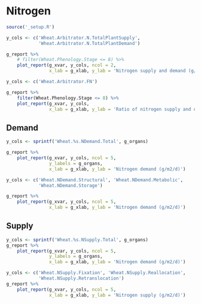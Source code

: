 # Nitrogen {#cha:nitrogen}



```r
source('_setup.R')
```

<div class="fig-output">
```r
y_cols <- c('Wheat.Arbitrator.N.TotalPlantSupply',
            'Wheat.Arbitrator.N.TotalPlantDemand')

g_report %>% 
    # filter(Wheat.Phenology.Stage <= 8) %>% 
    plot_report(g_xvar, y_cols, ncol = 2,
                x_lab = g_xlab, y_lab = 'Nitrogen supply and demand (g/m2/d)')

```
</div>



<div class="fig-output">
```r
y_cols <- c('Wheat.Arbitrator.FN')

g_report %>% 
    filter(Wheat.Phenology.Stage <= 8) %>% 
    plot_report(g_xvar, y_cols,
                x_lab = g_xlab, y_lab = 'Ratio of nitrogen supply and demand')

```
</div>



## Demand {#sec:nitrogen-demand}


<div class="fig-output">
```r
y_cols <- sprintf('Wheat.%s.NDemand.Total', g_organs)

g_report %>% 
    plot_report(g_xvar, y_cols, ncol = 5,
                y_labels = g_organs,
                x_lab = g_xlab, y_lab = 'Nitrogen demand (g/m2/d)')

```
</div>


<div class="fig-output">
```r
y_cols <- c('Wheat.NDemand.Structural', 'Wheat.NDemand.Metabolic',
            'Wheat.NDemand.Storage')

g_report %>% 
    plot_report(g_xvar, y_cols, ncol = 5,
                x_lab = g_xlab, y_lab = 'Nitrogen demand (g/m2/d)')

```
</div>


## Supply {#sec:nitrogen-supply}


<div class="fig-output">
```r
y_cols <- sprintf('Wheat.%s.NSupply.Total', g_organs)
g_report %>% 
    plot_report(g_xvar, y_cols, ncol = 5,
                y_labels = g_organs,
                x_lab = g_xlab, y_lab = 'Nitrogen demand (g/m2/d)')
```
</div>


<div class="fig-output">
```r
y_cols <- c('Wheat.NSupply.Fixation', 'Wheat.NSupply.Reallocation',
            'Wheat.NSupply.Retranslocation')
g_report %>% 
    plot_report(g_xvar, y_cols, ncol = 5,
                x_lab = g_xlab, y_lab = 'Nitrogen supply (g/m2/d)')
```
</div>


